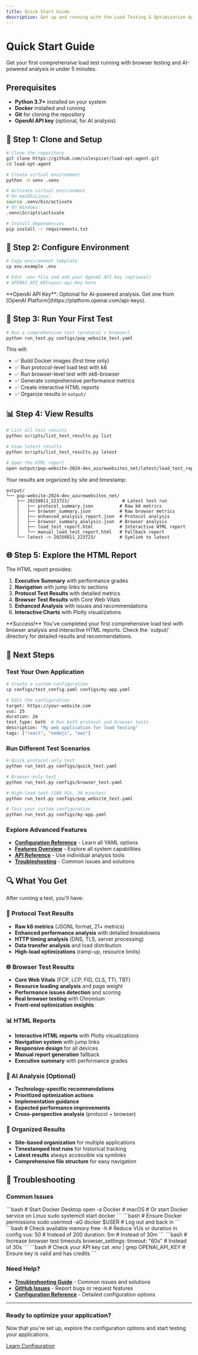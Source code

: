 ```yaml
---
title: Quick Start Guide
description: Get up and running with the Load Testing & Optimization Agent in minutes
---
```


# Quick Start Guide

Get your first comprehensive load test running with browser testing and AI-powered analysis in under 5 minutes.

## Prerequisites

- **Python 3.7+** installed on your system
- **Docker** installed and running
- **Git** for cloning the repository
- **OpenAI API key** (optional, for AI analysis)

## 🚀 Step 1: Clone and Setup

```bash
# Clone the repository
git clone https://github.com/colespicer/load-opt-agent.git
cd load-opt-agent

# Create virtual environment
python -m venv .venv

# Activate virtual environment
# On macOS/Linux:
source .venv/bin/activate
# On Windows:
.venv\Scripts\activate

# Install dependencies
pip install -r requirements.txt
```

## 🔧 Step 2: Configure Environment

```bash
# Copy environment template
cp env.example .env

# Edit .env file and add your OpenAI API key (optional)
# OPENAI_API_KEY=your-api-key-here
```

<Callout type="info">
  **OpenAI API Key**: Optional for AI-powered analysis. Get one from [OpenAI Platform](https://platform.openai.com/api-keys).
</Callout>

## 🎯 Step 3: Run Your First Test

```bash
# Run a comprehensive test (protocol + browser)
python run_test.py configs/pop_website_test.yaml
```

This will:
- ✅ Build Docker images (first time only)
- ✅ Run protocol-level load test with k6
- ✅ Run browser-level test with xk6-browser
- ✅ Generate comprehensive performance metrics
- ✅ Create interactive HTML reports
- ✅ Organize results in `output/`

## 📊 Step 4: View Results

```bash
# List all test results
python scripts/list_test_results.py list

# View latest results
python scripts/list_test_results.py latest

# Open the HTML report
open output/pop-website-2024-dev_azurewebsites_net/latest/load_test_report.html
```

Your results are organized by site and timestamp:
```
output/
└── pop-website-2024-dev_azurewebsites_net/
    ├── 20250811_223723/                    # Latest test run
    │   ├── protocol_summary.json          # Raw k6 metrics
    │   ├── browser_summary.json           # Raw browser metrics
    │   ├── enhanced_analysis_report.json  # Protocol analysis
    │   ├── browser_summary_analysis.json  # Browser analysis
    │   ├── load_test_report.html          # Interactive HTML report
    │   └── manual_load_test_report.html   # Fallback report
    └── latest -> 20250811_223723/         # Symlink to latest
```

## 🌐 Step 5: Explore the HTML Report

The HTML report provides:

1. **Executive Summary** with performance grades
2. **Navigation** with jump links to sections
3. **Protocol Test Results** with detailed metrics
4. **Browser Test Results** with Core Web Vitals
5. **Enhanced Analysis** with issues and recommendations
6. **Interactive Charts** with Plotly visualizations

<Callout type="success">
  **Success!** You've completed your first comprehensive load test with browser analysis and interactive HTML reports. 
  Check the `output/` directory for detailed results and recommendations.
</Callout>

## 🎯 Next Steps

### Test Your Own Application

```bash
# Create a custom configuration
cp configs/test_config.yaml configs/my-app.yaml

# Edit the configuration
target: https://your-website.com
vus: 25
duration: 2m
test_type: both  # Run both protocol and browser tests
description: "My web application for load testing"
tags: ["react", "nodejs", "aws"]
```

### Run Different Test Scenarios

```bash
# Quick protocol-only test
python run_test.py configs/quick_test.yaml

# Browser-only test
python run_test.py configs/browser_test.yaml

# High-load test (200 VUs, 30 minutes)
python run_test.py configs/pop_website_test.yaml

# Test your custom configuration
python run_test.py configs/my-app.yaml
```

### Explore Advanced Features

- **[Configuration Reference](/configuration)** - Learn all YAML options
- **[Features Overview](/features)** - Explore all system capabilities
- **[API Reference](/reference/api-reference)** - Use individual analysis tools
- **[Troubleshooting](/guides/troubleshooting)** - Common issues and solutions

## 🔍 What You Get

After running a test, you'll have:

### 🔌 Protocol Test Results
- **Raw k6 metrics** (JSONL format, 21+ metrics)
- **Enhanced performance analysis** with detailed breakdowns
- **HTTP timing analysis** (DNS, TLS, server processing)
- **Data transfer analysis** and load distribution
- **High-load optimizations** (ramp-up, resource limits)

### 🌐 Browser Test Results
- **Core Web Vitals** (FCP, LCP, FID, CLS, TTI, TBT)
- **Resource loading analysis** and page weight
- **Performance issues detection** and scoring
- **Real browser testing** with Chromium
- **Front-end optimization insights**

### 📊 HTML Reports
- **Interactive HTML reports** with Plotly visualizations
- **Navigation system** with jump links
- **Responsive design** for all devices
- **Manual report generation** fallback
- **Executive summary** with performance grades

### 🤖 AI Analysis (Optional)
- **Technology-specific recommendations**
- **Prioritized optimization actions**
- **Implementation guidance**
- **Expected performance improvements**
- **Cross-perspective analysis** (protocol + browser)

### 📁 Organized Results
- **Site-based organization** for multiple applications
- **Timestamped test runs** for historical tracking
- **Latest results** always accessible via symlinks
- **Comprehensive file structure** for easy navigation

## 🚨 Troubleshooting

### Common Issues

<Accordion>
  <AccordionItem title="Docker not running">
    ```bash
    # Start Docker Desktop
    open -a Docker  # macOS
    # Or start Docker service on Linux
    sudo systemctl start docker
    ```
  </AccordionItem>
  
  <AccordionItem title="Permission errors">
    ```bash
    # Ensure Docker permissions
    sudo usermod -aG docker $USER
    # Log out and back in
    ```
  </AccordionItem>
  
  <AccordionItem title="Memory issues with high-load tests">
    ```bash
    # Check available memory
    free -h
    # Reduce VUs or duration in config
    vus: 50  # Instead of 200
    duration: 5m  # Instead of 30m
    ```
  </AccordionItem>
  
  <AccordionItem title="Browser test timeouts">
    ```bash
    # Increase browser test timeouts
    browser_settings:
      timeout: "60s"  # Instead of 30s
    ```
  </AccordionItem>
  
  <AccordionItem title="OpenAI API errors">
    ```bash
    # Check your API key
    cat .env | grep OPENAI_API_KEY
    # Ensure key is valid and has credits
    ```
  </AccordionItem>
</Accordion>

### Need Help?

- **[Troubleshooting Guide](/guides/troubleshooting)** - Common issues and solutions
- **[GitHub Issues](https://github.com/colespicer/load-opt-agent/issues)** - Report bugs or request features
- **[Configuration Reference](/configuration)** - Detailed configuration options

---

<div className="cta">
  <h3>Ready to optimize your application?</h3>
  <p>Now that you're set up, explore the configuration options and start testing your applications.</p>
  <a href="/configuration" className="btn btn-primary">Learn Configuration</a>
</div> 